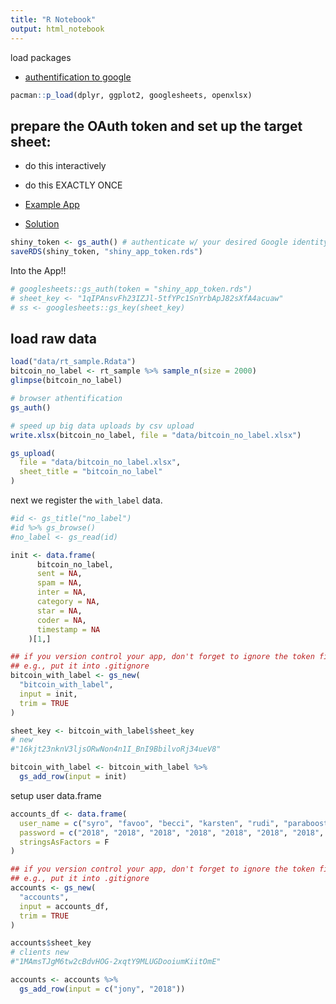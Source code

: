 ```yaml
---
title: "R Notebook"
output: html_notebook
---
```


load packages

* [authentification to google](https://cran.r-project.org/web/packages/googleAuthR/vignettes/google-authentication-types.html)



```r
pacman::p_load(dplyr, ggplot2, googlesheets, openxlsx)
```

## prepare the OAuth token and set up the target sheet:

- do this interactively
- do this EXACTLY ONCE

* [Example App](https://github.com/jennybc/googlesheets/blob/master/inst/shiny-examples/10_read-write-private-sheet/global.R)
* [Solution](https://stackoverflow.com/questions/32537882/adding-rows-to-a-google-sheet-using-the-r-package-googlesheets
)

```r
shiny_token <- gs_auth() # authenticate w/ your desired Google identity here
saveRDS(shiny_token, "shiny_app_token.rds")
```

Into the App!!

```r
# googlesheets::gs_auth(token = "shiny_app_token.rds")
# sheet_key <- "1qIPAnsvFh23IZJl-5tfYPc1SnYrbApJ82sXfA4acuaw"
# ss <- googlesheets::gs_key(sheet_key)
```


## load raw data

```r
load("data/rt_sample.Rdata")
bitcoin_no_label <- rt_sample %>% sample_n(size = 2000)
glimpse(bitcoin_no_label)

# browser athentification
gs_auth()

# speed up big data uploads by csv upload
write.xlsx(bitcoin_no_label, file = "data/bitcoin_no_label.xlsx")

gs_upload(
  file = "data/bitcoin_no_label.xlsx", 
  sheet_title = "bitcoin_no_label"
)
```

next we register the `with_label` data. 

```r
#id <- gs_title("no_label")
#id %>% gs_browse()
#no_label <- gs_read(id)

init <- data.frame(
      bitcoin_no_label, 
      sent = NA, 
      spam = NA, 
      inter = NA, 
      category = NA,
      star = NA,
      coder = NA,
      timestamp = NA
    )[1,]

## if you version control your app, don't forget to ignore the token file!
## e.g., put it into .gitignore
bitcoin_with_label <- gs_new(
  "bitcoin_with_label", 
  input = init, 
  trim = TRUE
)

sheet_key <- bitcoin_with_label$sheet_key 
# new 
#"16kjt23nknV3ljsORwNon4n1I_BnI9BbilvoRj34ueV8"

bitcoin_with_label <- bitcoin_with_label %>% 
  gs_add_row(input = init)
```

setup user data.frame

```r
accounts_df <- data.frame(
  user_name = c("syro", "favoo", "becci", "karsten", "rudi", "paraboost", "test1", "test2"), 
  password = c("2018", "2018", "2018", "2018", "2018", "2018", "2018", "2018"),
  stringsAsFactors = F
)

## if you version control your app, don't forget to ignore the token file!
## e.g., put it into .gitignore
accounts <- gs_new(
  "accounts", 
  input = accounts_df, 
  trim = TRUE
)

accounts$sheet_key 
# clients new 
#"1MAmsTJgM6tw2cBdvHOG-2xqtY9MLUGDooiumKiitOmE"

accounts <- accounts %>% 
  gs_add_row(input = c("jony", "2018"))
```




